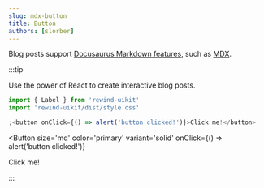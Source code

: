 ```yaml
---
slug: mdx-button
title: Button
authors: [slorber]
---
```



Blog posts support [Docusaurus Markdown features](https://docusaurus.io/docs/markdown-features), such as [MDX](https://mdxjs.com/).

:::tip

Use the power of React to create interactive blog posts.

```js
import { Label } from 'rewind-uikit'
import 'rewind-uikit/dist/style.css'

;<button onClick={() => alert('button clicked!')}>Click me!</button>
```

<Button
  size='md'
  color='primary'
  variant='solid'
  onClick={() => alert('button clicked!')}
>
  Click me!
</Button>

:::

